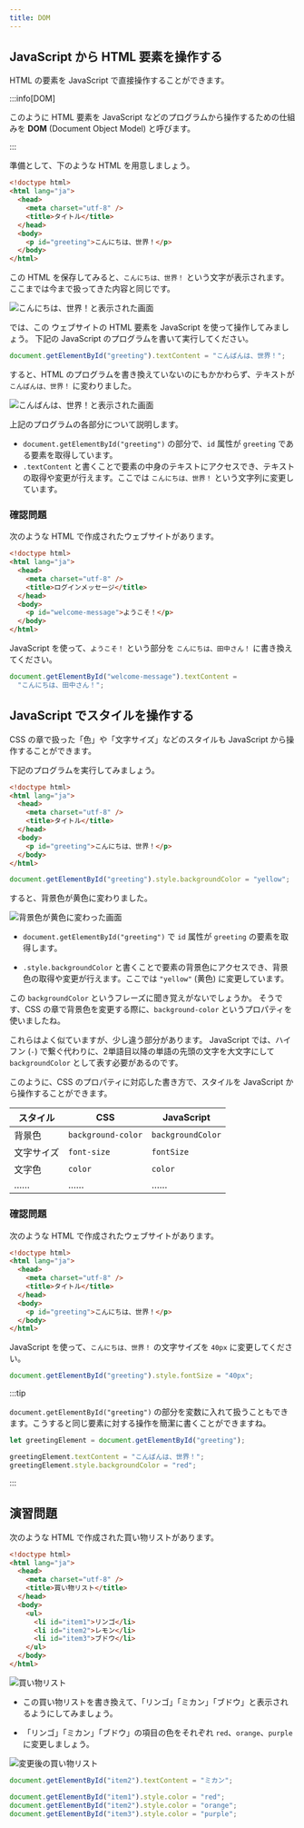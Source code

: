 ```yaml
---
title: DOM
---
```


## JavaScript から HTML 要素を操作する

HTML の要素を JavaScript で直接操作することができます。

:::info[DOM]

このように HTML 要素を JavaScript などのプログラムから操作するための仕組みを **<Term>DOM</Term>** (Document Object Model) と呼びます。

:::

準備として、下のような HTML を用意しましょう。

```html title="HTML のプログラム"
<!doctype html>
<html lang="ja">
  <head>
    <meta charset="utf-8" />
    <title>タイトル</title>
  </head>
  <body>
    <p id="greeting">こんにちは、世界！</p>
  </body>
</html>
```

この HTML を保存してみると、`こんにちは、世界！` という文字が表示されます。
ここまでは今まで扱ってきた内容と同じです。

![こんにちは、世界！と表示された画面](./before-change.jpg)

では、この ウェブサイトの HTML 要素を JavaScript を使って操作してみましょう。
下記の JavaScript のプログラムを書いて実行してください。

```js
document.getElementById("greeting").textContent = "こんばんは、世界！";
```

<ViewSource url={import.meta.url} path="_samples/get-element-by-id" />

すると、HTML のプログラムを書き換えていないのにもかかわらず、テキストが `こんばんは、世界！` に変わりました。

![こんばんは、世界！と表示された画面](./changed-by-dom.jpg)

上記のプログラムの各部分について説明します。

- `document.getElementById("greeting")` の部分で、`id` 属性が `greeting` である要素を取得しています。
- `.textContent` と書くことで要素の中身のテキストにアクセスでき、テキストの取得や変更が行えます。ここでは `こんにちは、世界！` という文字列に変更しています。

### 確認問題

次のような HTML で作成されたウェブサイトがあります。

```html
<!doctype html>
<html lang="ja">
  <head>
    <meta charset="utf-8" />
    <title>ログインメッセージ</title>
  </head>
  <body>
    <p id="welcome-message">ようこそ！</p>
  </body>
</html>
```

JavaScript を使って、`ようこそ！` という部分を `こんにちは、田中さん！` に書き換えてください。

<Answer title="ウェルカムメッセージの書き換え">

```js
document.getElementById("welcome-message").textContent =
  "こんにちは、田中さん！";
```

<ViewSource url={import.meta.url} path="_samples/change-welcome-message" />

</Answer>

## JavaScript でスタイルを操作する

CSS の章で扱った「色」や「文字サイズ」などのスタイルも JavaScript から操作することができます。

下記のプログラムを実行してみましょう。

```html
<!doctype html>
<html lang="ja">
  <head>
    <meta charset="utf-8" />
    <title>タイトル</title>
  </head>
  <body>
    <p id="greeting">こんにちは、世界！</p>
  </body>
</html>
```

```js
document.getElementById("greeting").style.backgroundColor = "yellow";
```

<ViewSource url={import.meta.url} path="_samples/css" />

すると、背景色が黄色に変わりました。

![背景色が黄色に変わった画面](./change-style.jpg)

- `document.getElementById("greeting")` で `id` 属性が `greeting` の要素を取得します。

- `.style.backgroundColor` と書くことで要素の背景色にアクセスでき、背景色の取得や変更が行えます。ここでは `"yellow"` (黄色) に変更しています。

この `backgroundColor` というフレーズに聞き覚えがないでしょうか。
そうです、CSS の章で背景色を変更する際に、`background-color` という<Term type="cssProperty">プロパティ</Term>を使いましたね。

これらはよく似ていますが、少し違う部分があります。
JavaScript では、ハイフン (`-`) で繋ぐ代わりに、2単語目以降の単語の先頭の文字を大文字にして `backgroundColor` として表す必要があるのです。

このように、CSS の<Term type="cssProperty">プロパティ</Term>に対応した書き方で、スタイルを JavaScript から操作することができます。

| スタイル   | CSS                | JavaScript        |
| ---------- | ------------------ | ----------------- |
| 背景色     | `background-color` | `backgroundColor` |
| 文字サイズ | `font-size`        | `fontSize`        |
| 文字色     | `color`            | `color`           |
| ……         | ……                 | ……                |

### 確認問題

次のような HTML で作成されたウェブサイトがあります。

```html
<!doctype html>
<html lang="ja">
  <head>
    <meta charset="utf-8" />
    <title>タイトル</title>
  </head>
  <body>
    <p id="greeting">こんにちは、世界！</p>
  </body>
</html>
```

JavaScript を使って、`こんにちは、世界！` の文字サイズを `40px` に変更してください。

<Answer title="文字サイズの変更">

```js
document.getElementById("greeting").style.fontSize = "40px";
```

<ViewSource url={import.meta.url} path="_samples/change-font-size" />

</Answer>

:::tip

`document.getElementById("greeting")` の部分を変数に入れて扱うこともできます。こうすると同じ要素に対する操作を簡潔に書くことができますね。

```js
let greetingElement = document.getElementById("greeting");

greetingElement.textContent = "こんばんは、世界！";
greetingElement.style.backgroundColor = "red";
```

:::

## 演習問題

次のような HTML で作成された買い物リストがあります。

```html
<!doctype html>
<html lang="ja">
  <head>
    <meta charset="utf-8" />
    <title>買い物リスト</title>
  </head>
  <body>
    <ul>
      <li id="item1">リンゴ</li>
      <li id="item2">レモン</li>
      <li id="item3">ブドウ</li>
    </ul>
  </body>
</html>
```

![買い物リスト](./shopping-list.png)

- この買い物リストを書き換えて、「リンゴ」「ミカン」「ブドウ」と表示されるようにしてみましょう。

- 「リンゴ」「ミカン」「ブドウ」の項目の色をそれぞれ `red`、`orange`、`purple` に変更しましょう。

![変更後の買い物リスト](./changed-shopping-list.png)

<Answer title="買い物リストの書き換え">

```js
document.getElementById("item2").textContent = "ミカン";

document.getElementById("item1").style.color = "red";
document.getElementById("item2").style.color = "orange";
document.getElementById("item3").style.color = "purple";
```

<ViewSource url={import.meta.url} path="_samples/change-shopping-memo" />

</Answer>

